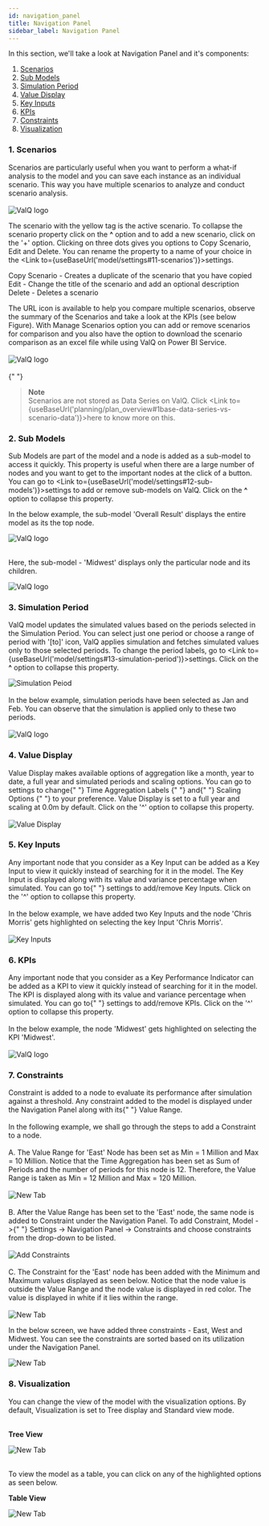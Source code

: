 ```yaml
---
id: navigation_panel
title: Navigation Panel
sidebar_label: Navigation Panel
---
```



In this section, we'll take a look at Navigation Panel and it's components:

1. [Scenarios](#1-scenarios)                
1. [Sub Models](#2-sub-models)               
1. [Simulation Period](#3-simulation-period) 
1. [Value Display](#4-value-display)         
1. [Key Inputs](#5-key-inputs)               
1. [KPIs](#6-kpis)                           
1. [Constraints](#7-constraints)             
1. [Visualization](#8-visualization)         

### 1. Scenarios

<div style={{ textAlign: "justify" }}>
  Scenarios are particularly useful when you want to perform a what-if analysis to
  the model and you can save each instance as an individual scenario. This way
  you have multiple scenarios to analyze and conduct scenario analysis.
</div> <br />

<div style={{ textAlign: "center" }}>
  <Zoom>
    <img
      alt="ValQ logo"
      src={useBaseUrl("/doc-images/simulate_tab/sim4.png")}
    />
  </Zoom>
</div>

<div style={{textAlign: 'justify'}}>


The scenario with the yellow tag is the active scenario. To collapse the scenario property click on the **^** option
and to add a new scenario, click on the '+' option. Clicking on three dots gives you options to Copy Scenario, Edit and
Delete. You can rename the property to a name of your choice in the <Link to={useBaseUrl('model/settings#11-scenarios')}>settings</Link>.

</div>


Copy Scenario - Creates a duplicate of the scenario that you have copied <br />
Edit - Change the title of the scenario and add an optional description <br />
Delete - Deletes a scenario <br />

<div style={{ textAlign: "justify" }}>
  The URL icon is available to help you compare multiple scenarios, observe the
  summary of the Scenarios and take a look at the KPIs (see below Figure). With
  Manage Scenarios option you can add or remove scenarios for comparison and you
  also have the option to download the scenario comparison as an excel file
  while using ValQ on Power BI Service.
</div> <br />

<div class="center">
  <Zoom>
    <img
      alt="ValQ logo"
      src={useBaseUrl("/doc-images/simulate_tab/sim5.png")}
    />
  </Zoom>
</div> <br />{" "}

> **Note** <br /> Scenarios are not stored as Data Series on ValQ. Click <Link to={useBaseUrl('planning/plan_overview#1base-data-series-vs-scenario-data')}>here</Link> to know more on this.

### 2. Sub Models

<div style={{textAlign: 'justify'}}>


Sub Models are part of the model and a node is added as a sub-model to access it quickly. This property is useful
when there are a large number of nodes and you want to get to the important nodes at the click of a button.
You can go to <Link to={useBaseUrl('model/settings#12-sub-models')}>settings</Link> to add or remove sub-models on ValQ.
Click on the **^** option to collapse this property.

</div>


In the below example, the sub-model 'Overall Result' displays the entire model as its the top node.

<div class="center">
  <Zoom>
    <img
      alt="ValQ logo"
      src={useBaseUrl("/doc-images/simulate_tab/sim6.png")}
    />
  </Zoom>
</div> <br />

Here, the sub-model - 'Midwest' displays only the particular node and its children.

<div class="center">
  <Zoom>
    <img
      alt="ValQ logo"
      src={useBaseUrl("/doc-images/simulate_tab/sim7.png")}
    />
  </Zoom>
</div>

### 3. Simulation Period

<div style={{textAlign: 'justify'}}>

ValQ model updates the simulated values based on the periods selected in the Simulation Period. You can select just one period or
choose a range of period with '[to]' icon, ValQ applies simulation and fetches simulated values only to those selected periods.
To change the period labels, go to <Link to={useBaseUrl('model/settings#13-simulation-period')}>settings</Link>.
Click on the **^** option to collapse this property.

</div>

<div style={{ textAlign: "center" }}>
  <Zoom>
    <img
      alt="Simulation Peiod"
      src={useBaseUrl("/doc-images/simulate_tab/sim8.png")}
    />
  </Zoom>
</div> <br />

<div style={{ textAlign: "justify" }}>
  In the below example, simulation periods have been selected as Jan and Feb.
  You can observe that the simulation is applied only to these two periods.
</div> <br />

<div class="center">
  <Zoom>
    <img
      alt="ValQ logo"
      src={useBaseUrl("/doc-images/simulate_tab/sim9.png")}
    />
  </Zoom>
</div>

### 4. Value Display

<div style={{ textAlign: "justify" }}>
  Value Display makes available options of aggregation like a month, year to
  date, a full year and simulated periods and scaling options. You can go to
  settings to change{" "}
  <Link to={useBaseUrl("model/data-series#2-time-aggregation-labels")}>
    Time Aggregation Labels
  </Link>{" "}
  and{" "}
  <Link to={useBaseUrl("model/settings#14-value-display")}>
    Scaling Options
  </Link>{" "}
  to your preference. Value Display is set to a full year and scaling at 0.0m by
  default. Click on the '^' option to collapse this property.
</div> <br />

<div style={{ textAlign: "center" }}>
  <Zoom>
    <img
      alt="Value Display"
      src={useBaseUrl("/doc-images/simulate_tab/sim10.png")}
    />
  </Zoom>
</div>

### 5. Key Inputs

<div style={{ textAlign: "justify" }}>
  Any important node that you consider as a Key Input can be added as a Key
  Input to view it quickly instead of searching for it in the model. The Key
  Input is displayed along with its value and variance percentage when
  simulated. You can go to{" "}
  <Link to={useBaseUrl("model/settings#15-key-inputs")}>settings</Link> to
  add/remove Key Inputs. Click on the '^' option to collapse this property.
</div> <br />

<div style={{ textAlign: "justify" }}>
  In the below example, we have added two Key Inputs and the node 'Chris Morris'
  gets highlighted on selecting the key Input 'Chris Morris'.
</div> <br />

<div class="center">
  <Zoom>
    <img
      alt="Key Inputs"
      src={useBaseUrl("/doc-images/simulate_tab/sim11.png")}
    />
  </Zoom>
</div>

### 6. KPIs

<div style={{ textAlign: "justify" }}>
  Any important node that you consider as a Key Performance Indicator can be
  added as a KPI to view it quickly instead of searching for it in the model.
  The KPI is displayed along with its value and variance percentage when
  simulated. You can go to{" "}
  <Link to={useBaseUrl("model/settings#16-kpis")}>settings</Link> to
  add/remove KPIs. Click on the '^' option to collapse this property.
</div> <br />

<div style={{ textAlign: "justify" }}>
  In the below example, the node 'Midwest' gets highlighted on selecting the KPI
  'Midwest'.
</div> <br />

<div class="center">
  <Zoom>
    <img
      alt="ValQ logo"
      src={useBaseUrl("/doc-images/simulate_tab/sim12.png")}
    />
  </Zoom>
</div>

### 7. Constraints

<div style={{ textAlign: "justify" }}>
  Constraint is added to a node to evaluate its performance after simulation
  against a threshold. Any constraint added to the model is displayed under the
  Navigation Panel along with its{" "}
  <Link to={useBaseUrl("model/node#25-value-range")}>Value Range</Link>.
</div> <br />

<div style={{ textAlign: "justify" }}>
  In the following example, we shall go through the steps to add a Constraint to
  a node.
</div> <br />

<div style={{ textAlign: "justify" }}>
  A. The Value Range for 'East' Node has been set as Min = 1 Million and Max =
  10 Million. Notice that the Time Aggregation has been set as Sum of Periods
  and the number of periods for this node is 12. Therefore, the Value Range is
  taken as Min = 12 Million and Max = 120 Million.
</div> <br />

<div class="center">
  <Zoom>
    <img alt="New Tab" src={useBaseUrl("/doc-images/model/node19.png")} />
  </Zoom>
</div> <br />

<div style={{ textAlign: "justify" }}>
  B. After the Value Range has been set to the 'East' node, the same node is
  added to Constraint under the Navigation Panel. To add Constraint, Model ->{" "}
  <Link to={useBaseUrl("model/settings#17-constraints")}>Settings</Link> ->
  Navigation Panel -> Constraints and choose constraints from the drop-down to
  be listed.
</div> <br />

<div style={{ textAlign: "center" }}>
  <Zoom>
    <img alt="Add Constraints" src={useBaseUrl("/doc-images/model/node20.png")} />
  </Zoom>
</div> <br />

<div style={{ textAlign: "justify" }}>
  C. The Constraint for the 'East' node has been added with the Minimum and Maximum
  values displayed as seen below. Notice that the node value is outside the
  Value Range and the node value is displayed in red color. The value is
  displayed in white if it lies within the range.
</div> <br />

<div style={{ textAlign: "center" }}>
  <Zoom>
    <img alt="New Tab" src={useBaseUrl("/doc-images/model/node21.png")} />
  </Zoom>
</div>

In the below screen, we have added three constraints - East, West and Midwest. You can see the constraints are
sorted based on its utilization under the Navigation Panel.

<div class="center">
  <Zoom>
    <img alt="New Tab" src={useBaseUrl("/doc-images/model/node21.1.png")} />
  </Zoom>
</div>

### 8. Visualization

<div style={{ textAlign: "justify" }}>
  You can change the view of the model with the visualization options. By
  default, Visualization is set to Tree display and Standard view mode.
</div> <br />

**Tree View**

<div class="center">
  <Zoom>
    <img alt="New Tab" src={useBaseUrl("/doc-images/simulate_tab/sim13.png")} />
  </Zoom>
</div> <br />

To view the model as a table, you can click on any of the highlighted options as seen below.

**Table View**

<div class="center">
  <Zoom>
    <img alt="New Tab" src={useBaseUrl("/doc-images/simulate_tab/sim14.png")} />
  </Zoom>
</div>
